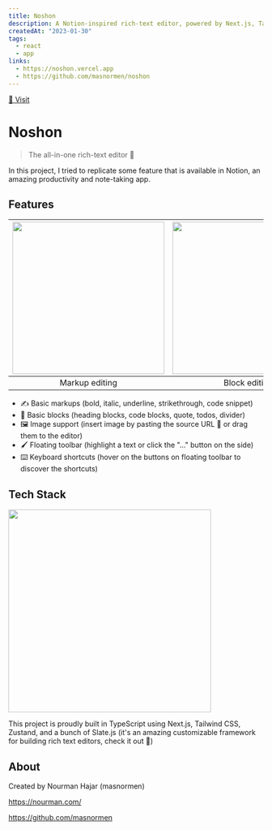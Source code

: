 ```yaml
---
title: Noshon
description: A Notion-inspired rich-text editor, powered by Next.js, Tailwind CSS, and Slate.js.
createdAt: "2023-01-30"
tags:
  - react
  - app
links:
  - https://noshon.vercel.app
  - https://github.com/masnormen/noshon
---
```



<a href="https://noshon.vercel.app/" target="_blank">🔗 Visit</a>


# Noshon

> The all-in-one rich-text editor 🚀

In this project, I tried to replicate some feature that is available in Notion, an amazing productivity and note-taking app.

## Features

| <Img src="https://user-images.githubusercontent.com/3425302/214548924-28bac3d0-fb4f-4f24-81b7-4357c86e3efd.gif" width="300"/> | <Img src="https://user-images.githubusercontent.com/3425302/214549665-c6dcfe69-53f4-4c74-80e8-e3c0621ab604.gif" width="300"/> | <Img src="https://user-images.githubusercontent.com/3425302/214550524-c8d3e948-2bb5-4209-8627-0c5e8eac2519.gif" width="300"/> |
| :-----------------------------------------------: | :-----------------------------------------------: | :-----------------------------------------------: |
|                       Markup editing              | Block editing | Image inserting (pasting URL)

- ✍️ Basic markups (bold, italic, underline, strikethrough, code snippet)
- 📄 Basic blocks (heading blocks, code blocks, quote, todos, divider)
- 🖼️ Image support (insert image by pasting the source URL 🔗 or drag them to the editor)
- 🖌️ Floating toolbar (highlight a text or click the "..." button on the side)
- ⌨️ Keyboard shortcuts (hover on the buttons on floating toolbar to discover the shortcuts)

## Tech Stack

<Img src="https://res.cloudinary.com/practicaldev/image/fetch/s--JHCnUuat--/c_imagga_scale,f_auto,fl_progressive,h_420,q_auto,w_1000/https://dev-to-uploads.s3.amazonaws.com/i/adcvmgs9lja0i6f1u1p3.jpg" width="400"/>

This project is proudly built in TypeScript using Next.js, Tailwind CSS, Zustand, and a bunch of Slate.js (it's an amazing customizable framework for building rich text editors, check it out 🙌)

## About

Created by Nourman Hajar (masnormen)

https://nourman.com/

https://github.com/masnormen
